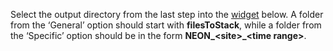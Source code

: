 Select the output directory from the last step into the [widget](https://github.com/wleepang/shiny-directory-input) below. A folder from the 'General' option should start with **filesToStack**, while a folder from the 'Specific' option should be in the form **NEON\_\<site\>\_\<time range\>**.